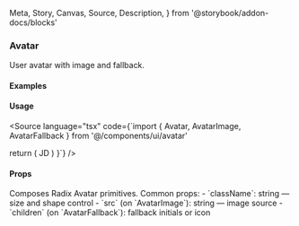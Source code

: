   Meta,
  Story,
  Canvas,
  Source,
  Description,
} from '@storybook/addon-docs/blocks'

<Meta of={AvatarStories} />

### Avatar

User avatar with image and fallback.

#### Examples

<Canvas>
  <Story of={AvatarStories.Image} />
</Canvas>

<Canvas>
  <Story of={AvatarStories.Fallback} />
</Canvas>

<Canvas>
  <Story of={AvatarStories.Sizes} />
</Canvas>

#### Usage

<Source language="tsx" code={`import { Avatar, AvatarImage, AvatarFallback } from '@/components/ui/avatar'

  return (
    <Avatar className="size-12">
      <AvatarImage src="/user.jpg" alt="User" />
      <AvatarFallback>JD</AvatarFallback>
    </Avatar>
  )
}`} />

#### Props

<Description>
  Composes Radix Avatar primitives. Common props: - `className`: string — size
  and shape control - `src` (on `AvatarImage`): string — image source -
  `children` (on `AvatarFallback`): fallback initials or icon
</Description>
